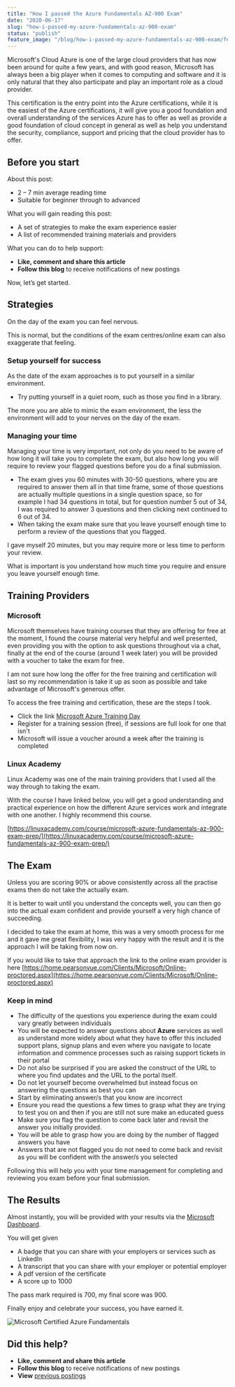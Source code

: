 ```yaml
---
title: "How I passed the Azure Fundamentals AZ-900 Exam"
date: "2020-06-17"
slug: "how-i-passed-my-azure-fundamentals-az-900-exam"
status: "publish"
feature_image: "/blog/how-i-passed-my-azure-fundamentals-az-900-exam/feature-image.png"
---
```


Microsoft's Cloud Azure is one of the large cloud providers that has now been around for quite a few years, and with good reason, Microsoft has always been a big player when it comes to computing and software and it is only natural that they also participate and play an important role as a cloud provider.

This certification is the entry point into the Azure certifications, while it is the easiest of the Azure certifications, it will give you a good foundation and overall understanding of the services Azure has to offer as well as provide a good foundation of cloud concept in general as well as help you understand the security, compliance, support and pricing that the cloud provider has to offer.

## Before you start

About this post:

*   2 – 7 min average reading time
*   Suitable for beginner through to advanced

What you will gain reading this post:

*   A set of strategies to make the exam experience easier
*   A list of recommended training materials and providers

What you can do to help support:

*   **Like, comment and share this article**
*   **Follow this blog** to receive notifications of new postings

Now, let’s get started.

## Strategies

On the day of the exam you can feel nervous.

This is normal, but the conditions of the exam centres/online exam can also exaggerate that feeling.   

### Setup yourself for success

As the date of the exam approaches is to put yourself in a similar environment. 

*   Try putting yourself in a quiet room, such as those you find in a library. 

The more you are able to mimic the exam environment, the less the environment will add to your nerves on the day of the exam.

### Managing your time

Managing your time is very important, not only do you need to be aware of how long it will take you to complete the exam, but also how long you will require to review your flagged questions before you do a final submission. 

*   The exam gives you 60 minutes with 30-50 questions, where you are required to answer them all in that time frame, some of those questions are actually multiple questions in a single question space, so for example I had 34 questions in total, but for question number 5 out of 34, I was required to answer 3 questions and then clicking next continued to 6 out of 34.
*   When taking the exam make sure that you leave yourself enough time to perform a review of the questions that you flagged.  

I gave myself 20 minutes, but you may require more or less time to perform your review.

What is important is you understand how much time you require and ensure you leave yourself enough time.

## Training Providers

### Microsoft

Microsoft themselves have training courses that they are offering for free at the moment, I found the course material very helpful and well presented, even providing you with the option to ask questions throughout via a chat, finally at the end of the course (around 1 week later) you will be provided with a voucher to take the exam for free.

I am not sure how long the offer for the free training and certification will last so my recommendation is take it up as soon as possible and take advantage of Microsoft's generous offer.

To access the free training and certification, these are the steps I took.

*   Click the link [Microsoft Azure Training Day](https://azure.microsoft.com/en-ca/community/events/?query=Microsoft+Azure+Training+Day%3A+Fundamentals)
*   Register for a training session (free), if sessions are full look for one that isn't
*   Microsoft will issue a voucher around a week after the training is completed

### Linux Academy

Linux Academy was one of the main training providers that I used all the way through to taking the exam. 

With the course I have linked below, you will get a good understanding and practical experience on how the different Azure services work and integrate with one another. I highly recommend this course. 

[https://linuxacademy.com/course/microsoft-azure-fundamentals-az-900-exam-prep/](https://linuxacademy.com/course/microsoft-azure-fundamentals-az-900-exam-prep/)

## The Exam

Unless you are scoring 90% or above consistently across all the practise exams then do not take the actually exam.

It is better to wait until you understand the concepts well, you can then go into the actual exam confident and provide yourself a very high chance of succeeding.  

I decided to take the exam at home, this was a very smooth process for me and it gave me great flexibility, I was very happy with the result and it is the approach I will be taking from now on.

If you would like to take that approach the link to the online exam provider is here [https://home.pearsonvue.com/Clients/Microsoft/Online-proctored.aspx](https://home.pearsonvue.com/Clients/Microsoft/Online-proctored.aspx)

### Keep in mind

*   The difficulty of the questions you experience during the exam could vary greatly between individuals
*   You will be expected to answer questions about **Azure** services as well as understand more widely about what they have to offer this included support plans, signup plans and even where you navigate to locate information and commence processes such as raising support tickets in their portal
*   Do not also be surprised if you are asked the construct of the URL to where you find updates and the URL to the portal itself.
*   Do not let yourself become overwhelmed but instead focus on answering the questions as best you can
*   Start by eliminating answer/s that you know are incorrect
*   Ensure you read the questions a few times to grasp what they are trying to test you on and then if you are still not sure make an educated guess
*   Make sure you flag the question to come back later and revisit the answer you initially provided.
*   You will be able to grasp how you are doing by the number of flagged answers you have
*   Answers that are not flagged you do not need to come back and revisit as you will be confident with the answer/s you selected

Following this will help you with your time management for completing and reviewing you exam before your final submission.

## The Results

Almost instantly, you will be provided with your results via the [Microsoft Dashboard](https://www.microsoft.com/en-us/learning/dashboard.aspx).

You will get given

*   A badge that you can share with your employers or services such as LinkedIn
*   A transcript that you can share with your employer or potential employer
*   A pdf version of the certificate
*   A score up to 1000 

The pass mark required is 700, my final score was 900.

Finally enjoy and celebrate your success, you have earned it.

![Microsoft Certified Azure Fundamentals ](/blog/how-i-passed-my-azure-fundamentals-az-900-exam/inline-1.png)

## Did this help?

*   **Like, comment and share this article**
*   **Follow this blog** to receive notifications of new postings
*   **View** [previous postings](https://robertleggett.com.au/)
